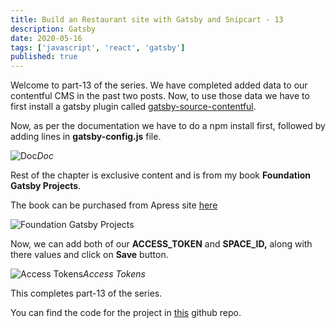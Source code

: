 ```yaml
---
title: Build an Restaurant site with Gatsby and Snipcart - 13
description: Gatsby
date: 2020-05-16
tags: ['javascript', 'react', 'gatsby']
published: true
---
```


Welcome to part-13 of the series. We have completed added data to our contentful CMS in the past two posts. Now, to use those data we have to first install a gatsby plugin called [gatsby-source-contentful](https://www.gatsbyjs.org/packages/gatsby-source-contentful/?=contentfu).

Now, as per the documentation we have to do a npm install first, followed by adding lines in **gatsby-config.js** file.

![Doc](https://res.cloudinary.com/dxkxvfo2o/image/upload/v1590029293/restro-11andUp/13/1_b36rqp.png)*Doc*

Rest of the chapter is exclusive content and is from my book **Foundation Gatsby Projects**.

The book can be purchased from Apress site <a href="https://www.apress.com/in/book/9781484265574" target="_blank" rel="noopener noreferrer">here</a>

![Foundation Gatsby Projects](https://res.cloudinary.com/dxkxvfo2o/image/upload/v1609570264/Foundation_Gatsby_zilffx.jpg)

Now, we can add both of our **ACCESS_TOKEN** and **SPACE_ID,** along with there values and click on **Save** button.

![Access Tokens](https://res.cloudinary.com/dxkxvfo2o/image/upload/v1590029292/restro-11andUp/13/11_dfvyvk.png)*Access Tokens*

This completes part-13 of the series.

You can find the code for the project in [this](https://github.com/nabendu82/restaurant-gatsby) github repo.
